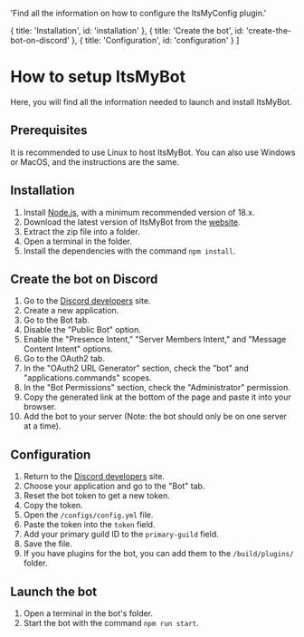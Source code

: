   'Find all the information on how to configure the ItsMyConfig plugin.'

  { title: 'Installation', id: 'installation' },
  { title: 'Create the bot', id: 'create-the-bot-on-discord' },
  { title: 'Configuration', id: 'configuration' }
]

# How to setup ItsMyBot
Here, you will find all the information needed to launch and install ItsMyBot.

## Prerequisites
It is recommended to use Linux to host ItsMyBot. You can also use Windows or MacOS, and the instructions are the same.

## Installation
1. Install [Node.js](https://nodejs.org/en/download/package-manager), with a minimum recommended version of 18.x.
2. Download the latest version of ItsMyBot from the [website](https://www.itsmybot.xyz/category/bot).
3. Extract the zip file into a folder.
4. Open a terminal in the folder.
5. Install the dependencies with the command `npm install`.

## Create the bot on Discord
1. Go to the [Discord developers](https://discord.com/developers/applications) site.
2. Create a new application.
3. Go to the Bot tab.
4. Disable the "Public Bot" option.
5. Enable the "Presence Intent," "Server Members Intent," and "Message Content Intent" options.
6. Go to the OAuth2 tab.
7. In the "OAuth2 URL Generator" section, check the "bot" and "applications.commands" scopes.
8. In the "Bot Permissions" section, check the "Administrator" permission.
9. Copy the generated link at the bottom of the page and paste it into your browser.
10. Add the bot to your server (Note: the bot should only be on one server at a time).

## Configuration
1. Return to the [Discord developers](https://discord.com/developers/applications) site.
2. Choose your application and go to the "Bot" tab.
3. Reset the bot token to get a new token.
4. Copy the token.
5. Open the `/configs/config.yml` file.
6. Paste the token into the `token` field.
7. Add your primary guild ID to the `primary-guild` field.
8. Save the file.
9. If you have plugins for the bot, you can add them to the `/build/plugins/` folder.

## Launch the bot
1. Open a terminal in the bot's folder.
2. Start the bot with the command `npm run start`.